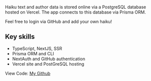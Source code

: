 Haiku text and author data is stored online via a PostgreSQL database hosted on Vercel. The app connects to this database via Prisma ORM.

Feel free to login via GitHub and add your own haiku!

## Key skills

- TypeScript, NextJS, SSR
- Prisma ORM and CLI
- NextAuth and GitHub authentication
- Vercel site and PostGreSQL hosting

View Code: [My Github](https://github.com/ddavisj/myhaiku)
